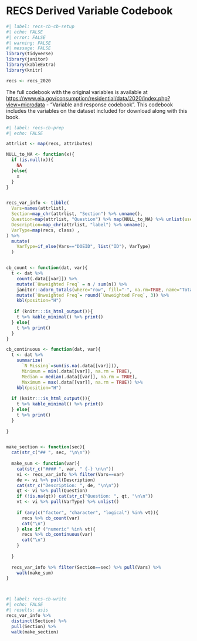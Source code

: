 # RECS Derived Variable Codebook {#recs-cb}

```r
#| label: recs-cb-cb-setup
#| echo: FALSE
#| error: FALSE
#| warning: FALSE
#| message: FALSE
library(tidyverse)
library(janitor)
library(kableExtra)
library(knitr)

recs <- recs_2020
```

The full codebook with the original variables is available at [https://www.eia.gov/consumption/residential/data/2020/index.php?view=microdata](https://www.eia.gov/consumption/residential/data/2020/index.php?view=microdata) - "Variable and response codebook". This codebook includes the variables on the dataset included for download along with this book.


```r
#| label: recs-cb-prep
#| echo: FALSE

attrlist <- map(recs, attributes)

NULL_to_NA <- function(x){
  if (is.null(x)){
    NA
  }else{
    x
  }
}


recs_var_info <- tibble(
  Vars=names(attrlist),
  Section=map_chr(attrlist, "Section") %>% unname(),
  Question=map(attrlist, "Question") %>% map(NULL_to_NA) %>% unlist(use.names = FALSE),
  Description=map_chr(attrlist, "label") %>% unname(),
  VarType=map(recs, class) ,
) %>%
  mutate(
    VarType=if_else(Vars=="DOEID", list("ID"), VarType)
  )


cb_count <- function(dat, var){
  t <- dat %>%
    count(.data[[var]]) %>%
    mutate(`Unweighted Freq` = n / sum(n)) %>%
    janitor::adorn_totals(where="row", fill="-", na.rm=TRUE, name="Total", n, `Unweighted Freq`) %>%
    mutate(`Unweighted Freq`= round(`Unweighted Freq`, 3)) %>%
    kbl(position="H")
  
   if (knitr:::is_html_output()){
    t %>% kable_minimal() %>% print()
  } else{
    t %>% print()
  }
}

cb_continuous <- function(dat, var){
  t <- dat %>%
    summarize(
      `N Missing`=sum(is.na(.data[[var]])),
      Minimum = min(.data[[var]], na.rm = TRUE),
      Median = median(.data[[var]], na.rm = TRUE),
      Maximum = max(.data[[var]], na.rm = TRUE)) %>%
    kbl(position="H") 
  
  if (knitr:::is_html_output()){
    t %>% kable_minimal() %>% print()
  } else{
    t %>% print()
  }
  
}


make_section <- function(sec){
  cat(str_c("## ", sec, "\n\n"))
  
  make_sum <- function(var){
    cat(str_c("#### ", var, " {-} \n\n"))
    vi <- recs_var_info %>% filter(Vars==var)
    de <- vi %>% pull(Description)
    cat(str_c("Description: ", de, "\n\n"))
    qt <- vi %>% pull(Question)
    if (!is.na(qt)) cat(str_c("Question: ", qt, "\n\n"))
    vt <- vi %>% pull(VarType) %>% unlist()
    
    if (any(c("factor", "character", "logical") %in% vt)){
      recs %>% cb_count(var)
      cat("\n")
    } else if ("numeric" %in% vt){
      recs %>% cb_continuous(var)
      cat("\n")
    }
    
  }
  
  recs_var_info %>% filter(Section==sec) %>% pull(Vars) %>%
    walk(make_sum)
}




```


```r
#| label: recs-cb-write
#| echo: FALSE
#| results: asis
recs_var_info %>%
  distinct(Section) %>%
  pull(Section) %>%
  walk(make_section)
```

